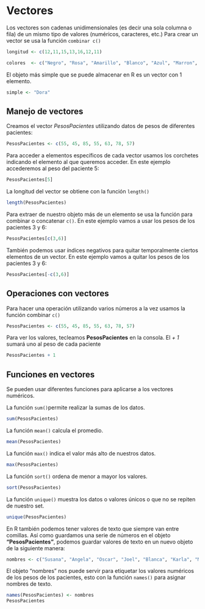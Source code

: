 # Vectores

Los vectores son cadenas unidimensionales (es decir una sola columna o fila) de un mismo tipo de valores (numéricos, caracteres, etc.)
Para crear un vector se usa la función `combinar c()`

```r
longitud <- c(12,11,15,13,16,12,11)
```

```r
colores  <- c("Negro", "Rosa", "Amarillo", "Blanco", "Azul", "Marron", "Guinda")
```

El objeto más simple que se puede almacenar en R es un vector con 1 elemento.
```r
simple <- "Dora"
```

## Manejo de vectores
Creamos el vector *PesosPacientes* utilizando datos de pesos de diferentes pacientes:
```r
PesosPacientes <- c(55, 45, 85, 55, 63, 78, 57) 
```

Para acceder a elementos específicos de cada vector usamos los corchetes indicando el elemento al que queremos acceder. En este ejemplo accederemos al peso del paciente 5:
```r
PesosPacientes[5]
```

La longitud del vector se obtiene con la función `length()`
```r
length(PesosPacientes)
```

Para extraer de nuestro objeto más de un elemento se usa la función para combinar o concatenar `c()`. En este ejemplo vamos a usar los pesos de los pacientes 3 y 6:
```r
PesosPacientes[c(3,6)]
```

También podemos usar índices negativos para quitar temporalmente ciertos elementos de un vector. En este ejemplo vamos a quitar los pesos de los pacientes 3 y 6:
```r
PesosPacientes[-c(3,6)]
```


## Operaciones con vectores
Para hacer una operación utilizando varios números a la vez usamos la función combinar `c()`
```r
PesosPacientes <- c(55, 45, 85, 55, 63, 78, 57)
```

Para ver los valores, tecleamos **PesosPacientes** en la consola. El *+ 1* sumará uno al peso de cada paciente
```r
PesosPacientes + 1
```

## Funciones en vectores

Se pueden usar diferentes funciones para aplicarse a los vectores numéricos.

La función `sum()`permite realizar la sumas de los datos.
```r
sum(PesosPacientes)
```

La función `mean()` calcula el promedio.
```r
mean(PesosPacientes)
```

La función `max()` indica el valor más alto de nuestros datos.
```r
max(PesosPacientes)
```

La función `sort()` ordena de menor a mayor los valores.
```r
sort(PesosPacientes)
```

La función `unique()` muestra los datos o valores únicos o que no se repiten de nuestro set.
```r
unique(PesosPacientes)
```

En R también podemos tener valores de texto que siempre van entre comillas. 
Así como guardamos una serie de números en el objeto **“PesosPacientes”**, podemos guardar valores de texto en un nuevo objeto de la siguiente manera:
```r
nombres <- c("Susana", "Angela", "Oscar", "Joel", "Blanca", "Karla", "Manuel")
```

El objeto “nombres” nos puede servir para etiquetar los valores numéricos de los pesos de los pacientes, esto con la función `names()` para asignar nombres de texto.
```r
names(PesosPacientes) <- nombres
PesosPacientes
```


